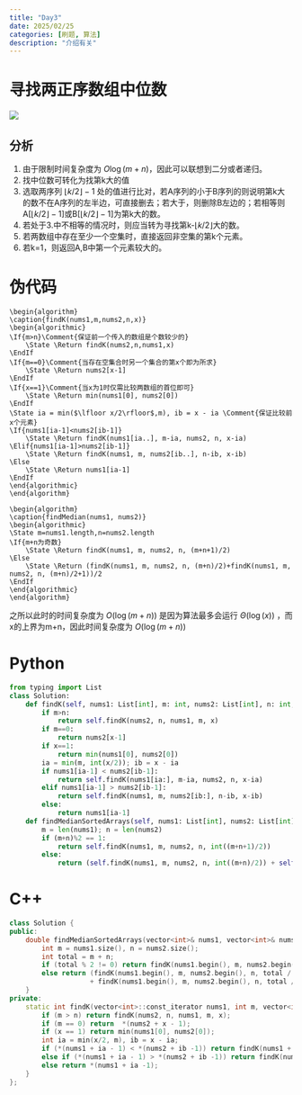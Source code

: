 ```yaml
---
title: "Day3"
date: 2025/02/25
categories: [刷题, 算法]
description: "介绍有关"
---
```


# 寻找两正序数组中位数

![](images/paste-1.png)

::: {.callout-note}
# 分析
1. 由于限制时间复杂度为 $O\log(m+n)$，因此可以联想到二分或者递归。
2. 找中位数可转化为找第k大的值
3. 选取两序列 $\lfloor k/2\rfloor-1$ 处的值进行比对，若A序列的小于B序列的则说明第k大的数不在A序列的左半边，可直接删去；若大于，则删除B左边的；若相等则A[$\lfloor k/2\rfloor-1$]或B[$\lfloor k/2\rfloor-1$]为第k大的数。
4. 若处于3.中不相等的情况时，则应当转为寻找第k-$\lfloor k/2\rfloor$大的数。
5. 若两数组中存在至少一个空集时，直接返回非空集的第k个元素。
6. 若k=1，则返回A,B中第一个元素较大的。
:::

::: panel-tabset
# 伪代码
```pseudocode
\begin{algorithm}
\caption{findK(nums1,m,nums2,n,x)}
\begin{algorithmic}
\If{m>n}\Comment{保证前一个传入的数组是个数较少的}
	\State \Return findK(nums2,n,nums1,x)
\EndIf
\If{m==0}\Comment{当存在空集合时另一个集合的第x个即为所求}
	\State \Return nums2[x-1]
\EndIf
\If{x==1}\Comment{当x为1时仅需比较两数组的首位即可}
	\State \Return min(nums1[0], nums2[0])
\EndIf
\State ia = min($\lfloor x/2\rfloor$,m), ib = x - ia \Comment{保证比较前x个元素}
\If{nums1[ia-1]<nums2[ib-1]}
	\State \Return findK(nums1[ia..], m-ia, nums2, n, x-ia)
\Elif{nums1[ia-1]>nums2[ib-1]}
	\State \Return findK(nums1, m, nums2[ib..], n-ib, x-ib)
\Else
	\State \Return nums1[ia-1]
\EndIf
\end{algorithmic}
\end{algorithm}
```

```pseudocode
\begin{algorithm}
\caption{findMedian(nums1, nums2)}
\begin{algorithmic}
\State m=nums1.length,n=nums2.length
\If{m+n为奇数}
	\State \Return findK(nums1, m, nums2, n, (m+n+1)/2)
\Else
	\State \Return (findK(nums1, m, nums2, n, (m+n)/2)+findK(nums1, m, nums2, n, (m+n)/2+1))/2
\EndIf
\end{algorithmic}
\end{algorithm}
```

之所以此时的时间复杂度为 $O(\log(m+n))$ 是因为算法最多会运行 $\Theta(\log(x))$ ，而x的上界为m+n，因此时间复杂度为 $O(\log(m+n))$

# Python

```python
from typing import List
class Solution:
    def findK(self, nums1: List[int], m: int, nums2: List[int], n: int, x: int) -> float:
        if m>n:
            return self.findK(nums2, n, nums1, m, x)
        if m==0:
            return nums2[x-1]
        if x==1:
            return min(nums1[0], nums2[0])
        ia = min(m, int(x/2)); ib = x - ia
        if nums1[ia-1] < nums2[ib-1]:
            return self.findK(nums1[ia:], m-ia, nums2, n, x-ia)
        elif nums1[ia-1] > nums2[ib-1]:
            return self.findK(nums1, m, nums2[ib:], n-ib, x-ib)
        else:
            return nums1[ia-1]
    def findMedianSortedArrays(self, nums1: List[int], nums2: List[int]) -> float:
        m = len(nums1); n = len(nums2)
        if (m+n)%2 == 1:
            return self.findK(nums1, m, nums2, n, int((m+n+1)/2))
        else:
            return (self.findK(nums1, m, nums2, n, int((m+n)/2)) + self.findK(nums1, m, nums2, n, int((m+n)/2+1)))/2
```

# C++
```c++
class Solution {
public:
    double findMedianSortedArrays(vector<int>& nums1, vector<int>& nums2) {
        int m = nums1.size(), n = nums2.size();
        int total = m + n;
        if (total % 2 != 0) return findK(nums1.begin(), m, nums2.begin(), n, total / 2 + 1);
        else return (findK(nums1.begin(), m, nums2.begin(), n, total / 2) 
                    + findK(nums1.begin(), m, nums2.begin(), n, total / 2 + 1)) / 2.0;
    }
private:
    static int findK(vector<int>::const_iterator nums1, int m, vector<int>::const_iterator nums2, int n, int x){
        if (m > n) return findK(nums2, n, nums1, m, x);
        if (m == 0) return  *(nums2 + x - 1);
        if (x == 1) return min(nums1[0], nums2[0]);
        int ia = min(x/2, m), ib = x - ia; 
        if (*(nums1 + ia - 1) < *(nums2 + ib -1)) return findK(nums1 + ia, m - ia, nums2, n, x - ia);
        else if (*(nums1 + ia - 1) > *(nums2 + ib -1)) return findK(nums1, m, nums2 + ib, n - ib, x - ib);
        else return *(nums1 + ia -1);
    }
};
```
:::
